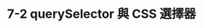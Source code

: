 ---
title: 7-2 querySelector 與 CSS 選擇器
youtubeId: bqLap_MYZds
duration: 644
thumbnail: https://i.ytimg.com/vi/bqLap_MYZds/hqdefault.jpg?sqp=-oaymwEjCNACELwBSFryq4qpAxUIARUAAAAAGAElAADIQj0AgKJDeAE=&rs=AOn4CLBNHycsZXp3RFth7PVDmw2pTg_A1w
slug: 7-2-queryselector-and-css-selector
uslug: 7-2-queryselector-與-css-選擇器
---